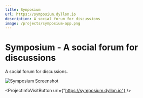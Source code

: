 ```yaml
---
title: Symposium
url: https://symposium.dyllon.io
description: A social forum for discussions
image: /projects/symposium-app.png
---
```



# Symposium - A social forum for discussions

A social forum for discussions.

![Symposium Screenshot](/projects/symposium-app.png)

<ProjectInfoVisitButton url={"https://symposium.dyllon.io"} />


